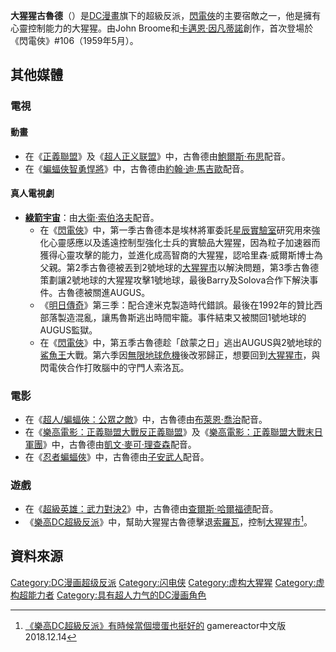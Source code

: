 {{noteTA
|G1=美國漫畫
|T=zh-cn:大猩猩古鲁德; zh-tw:大猩猩古魯德; zh-hk:大猩猩哥德;
|1=zh-cn:古鲁德; zh-tw:古魯德; zh-hk:哥德;
}}
{{Superherobox| <!--Wikipedia:WikiProject Comics-->
|real_name=古魯德
|publisher=[[DC漫画|DC漫画]]
|debut= 《閃電俠》#106（1959年5月）
|creators= [[John_Broome_(writer)|John Broome]]<br>[[卡邁恩·因凡蒂諾|卡邁恩·因凡蒂諾]]
|character_name=大猩猩古魯德
|alliances= Anti-Justice League<br/>[[超級惡棍秘密協會|超級惡棍秘密協會]]<br/> Injustice League<br/>末日軍團<br/>Simian Scarlet<br/> Tartarus
|aliases= 
|powers= 天才級智力<br/>野獸的體格與力量<br/>精神控制
|}}
'''大猩猩古魯德'''（{{lang-en|Gorilla Grodd}}）是[[DC漫畫|DC漫畫]]旗下的超級反派，[[閃電俠|閃電俠]]的主要宿敵之一，他是擁有心靈控制能力的大猩猩。由John Broome和[[卡邁恩·因凡蒂諾|卡邁恩·因凡蒂諾]]創作，首次登場於《閃電俠》#106（1959年5月）。

==其他媒體==
=== 電視 ===
====動畫====
* 在《[[正義聯盟_(動畫)|正義聯盟]]》及《[[超人正义联盟|超人正义联盟]]》中，古魯德由[[鮑爾斯·布思|鮑爾斯·布思]]配音。
* 在《[[蝙蝠俠智勇悍將|蝙蝠俠智勇悍將]]》中，古魯德由[[約翰·迪·馬吉歐|約翰·迪·馬吉歐]]配音。

====真人電視劇====
*'''[[綠箭宇宙|綠箭宇宙]]'''：由[[大衛·索伯洛夫|大衛·索伯洛夫]]配音。
** 在《[[閃電俠_(2014年電視劇)|閃電俠]]》中，第一季古魯德本是埃林將軍委託[[星辰實驗室|星辰實驗室]]研究用來強化心靈感應以及遙遠控制型強化士兵的實驗品大猩猩，因為粒子加速器而獲得心靈攻擊的能力，並進化成高智商的大猩猩，認哈里森·威爾斯博士為父親。第2季古魯德被丟到2號地球的[[大猩猩市|大猩猩市]]以解決問題，第3季古魯德策劃讓2號地球的大猩猩攻擊1號地球，最後Barry及Solova合作下解決事件。古魯德被關進AUGUS。
** 《[[明日傳奇|明日傳奇]]》第三季：配合達米克製造時代錯誤。最後在1992年的贊比西部落製造混亂，讓馬魯斯逃出時間牢籠。事件結束又被關回1號地球的AUGUS監獄。
**在《[[閃電俠_(2014年電視劇)|閃電俠]]》中，第五季古魯德趁「啟蒙之日」逃出AUGUS與2號地球的[[鯊魚王|鯊魚王]]大戰。第六季因[[無限地球危機_(綠箭宇宙)|無限地球危機]]後改邪歸正，想要回到[[大猩猩市|大猩猩市]]，與閃電俠合作打敗腦中的守門人索洛瓦。

=== 電影 ===
* 在《[[超人/蝙蝠俠：公眾之敵|超人/蝙蝠俠：公眾之敵]]》中，古魯德由[[布萊恩·喬治|布萊恩·喬治]]配音。
* 在《[[樂高電影：正義聯盟大戰反正義聯盟|樂高電影：正義聯盟大戰反正義聯盟]]》及《[[樂高電影：正義聯盟大戰末日軍團|樂高電影：正義聯盟大戰末日軍團]]》中，古魯德由[[凱文·麥可·理查森|凱文·麥可·理查森]]配音。
* 在《[[忍者蝙蝠俠|忍者蝙蝠俠]]》中，古魯德由[[子安武人|子安武人]]配音。

=== 遊戲 ===
* 在《[[超級英雄：武力對決2|超級英雄：武力對決2]]》中，古魯德由[[查爾斯·哈爾福德|查爾斯·哈爾福德]]配音。
*《[[樂高DC超級反派|樂高DC超級反派]]》中，幫助大猩猩古魯德擊退[[索羅瓦|索羅瓦]]，控制[[大猩猩市|大猩猩市]]<ref>[https://www.gamereactor.cn/reviews/67573/%E3%80%8A%E6%A8%82%E9%AB%98DC%E8%B6%85%E7%B4%9A%E5%8F%8D%E6%B4%BE%E3%80%8B/ 《樂高DC超級反派》有時候當個壞蛋也挺好的] gamereactor中文版 2018.12.14</ref>。

==資料來源==
{{reflist}}

{{闪电侠}}
{{DEFAULTSORT:Gorilla Grodd}}
[[Category:DC漫画超级反派|Category:DC漫画超级反派]]
[[Category:闪电侠|Category:闪电侠]]
[[Category:虚构大猩猩|Category:虚构大猩猩]]
[[Category:虚构超能力者|Category:虚构超能力者]]
[[Category:具有超人力气的DC漫画角色|Category:具有超人力气的DC漫画角色]]